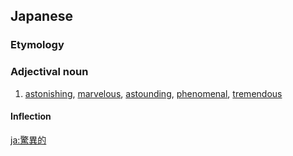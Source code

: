 ==Japanese==
{{ja-kanjitab|きょう|い|てき|yomi=on}}

===Etymology===
{{suffix|驚異|的|t1=marvel|t2=-ous|lang=ja|sort=きょういてき}}

===Adjectival noun===
{{ja-adj|infl=な|きょういてき}}

# [[astonishing]], [[marvelous]], [[astounding]], [[phenomenal]], [[tremendous]]
#: {{ja-usex|医師も驚く驚異的な回復|いし も おどろく きょういてき な かいふく|an astonishing recovery that amazes even doctors}}

====Inflection====
{{ja-na|きょういてき}}

[[ja:驚異的]]